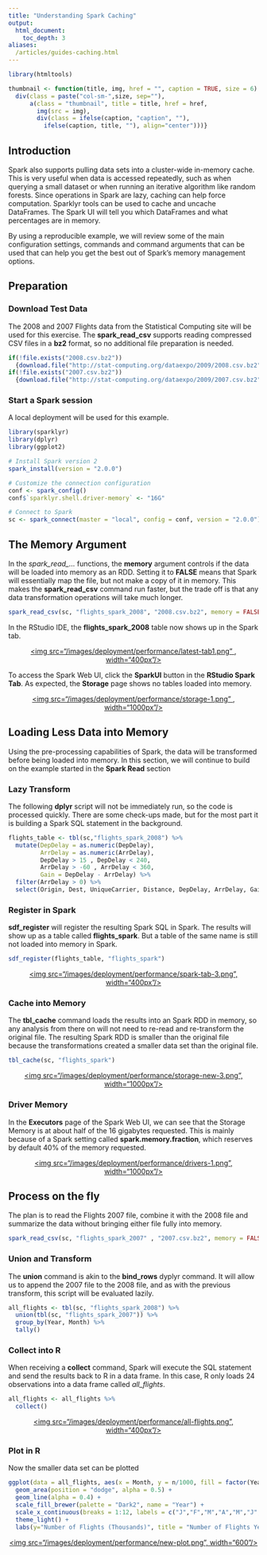 ```yaml
---
title: "Understanding Spark Caching"
output: 
  html_document:
    toc_depth: 3
aliases:
  /articles/guides-caching.html
---
```


```r
library(htmltools)

thumbnail <- function(title, img, href = "", caption = TRUE, size = 6) {
  div(class = paste("col-sm-",size, sep=""),
      a(class = "thumbnail", title = title, href = href,
        img(src = img),
        div(class = ifelse(caption, "caption", ""),
          ifelse(caption, title, ""), align="center")))}

```
## Introduction 

Spark also supports pulling data sets into a cluster-wide in-memory cache. This is very useful when data is accessed repeatedly, such as when querying a small dataset or when running an iterative algorithm like random forests. Since operations in Spark are lazy, caching can help force computation. Sparklyr tools can be used to cache and uncache DataFrames. The Spark UI will tell you which DataFrames and what percentages are in memory.

By using a reproducible example, we will review some of the main configuration settings, commands and command arguments that can be used that can help you get the best out of Spark's memory management options.


## Preparation

### Download Test Data

The 2008 and 2007 Flights data from the Statistical Computing site will be used for this exercise.  The **spark_read_csv** supports reading compressed CSV files in a **bz2** format, so no additional file preparation is needed.

```r
if(!file.exists("2008.csv.bz2"))
  {download.file("http://stat-computing.org/dataexpo/2009/2008.csv.bz2", "2008.csv.bz2")}
if(!file.exists("2007.csv.bz2"))
  {download.file("http://stat-computing.org/dataexpo/2009/2007.csv.bz2", "2007.csv.bz2")}
```

### Start a Spark session

A local deployment will be used for this example.  

```r
library(sparklyr)
library(dplyr)
library(ggplot2)

# Install Spark version 2
spark_install(version = "2.0.0")

# Customize the connection configuration
conf <- spark_config()
conf$`sparklyr.shell.driver-memory` <- "16G"

# Connect to Spark
sc <- spark_connect(master = "local", config = conf, version = "2.0.0")

```

## The Memory Argument

In the *spark_read_...* functions, the **memory** argument controls if the data will be loaded into memory as an RDD.  Setting it to **FALSE** means that Spark will essentially map the file, but not make a copy of it in memory.  This makes the **spark_read_csv** command run faster, but the trade off is that any data transformation operations will take much longer.

```r
spark_read_csv(sc, "flights_spark_2008", "2008.csv.bz2", memory = FALSE)
```

In the RStudio IDE, the **flights_spark_2008** table now shows up in the Spark tab. 

<center><a href="images/deployment/performance/latest-tab1.png">
  <img src="/images/deployment/performance/latest-tab1.png" , width="400px"/>
</a></center>

To access the Spark Web UI, click the **SparkUI** button in the **RStudio Spark Tab**. As expected, the **Storage** page shows no tables loaded into memory.

<center><a href="images/deployment/performance/storage-1.png">
  <img src="/images/deployment/performance/storage-1.png" , width="1000px"/>
</a></center>



## Loading Less Data into Memory

Using the pre-processing capabilities of Spark, the data will be transformed before being loaded into memory.  In this section, we will continue to build on the example started in the **Spark Read** section

### Lazy Transform

The following **dplyr** script will not be immediately run, so the code is processed quickly.  There are some check-ups made, but for the most part it is building a Spark SQL statement in the background. 

```r
flights_table <- tbl(sc,"flights_spark_2008") %>%
  mutate(DepDelay = as.numeric(DepDelay),
         ArrDelay = as.numeric(ArrDelay),
         DepDelay > 15 , DepDelay < 240,
         ArrDelay > -60 , ArrDelay < 360, 
         Gain = DepDelay - ArrDelay) %>%
  filter(ArrDelay > 0) %>%
  select(Origin, Dest, UniqueCarrier, Distance, DepDelay, ArrDelay, Gain)
```

### Register in Spark

**sdf_register** will register the resulting Spark SQL in Spark.  The results will show up as a table called **flights_spark**.  But a table of the same name is still not loaded into memory in Spark. 

```r
sdf_register(flights_table, "flights_spark")
```

<center><a href="images/deployment/performance/spark-tab-3.png">
  <img src="/images/deployment/performance/spark-tab-3.png", width="400px"/>
</a></center>

### Cache into Memory

The **tbl_cache** command loads the results into an Spark RDD in memory, so any analysis from there on will not need to re-read and re-transform the original file.  The resulting Spark RDD is smaller than the original file because the transformations created a smaller data set than the original file.  

```r
tbl_cache(sc, "flights_spark")
```

<center><a href="images/deployment/performance/storage-new-3.png">
  <img src="/images/deployment/performance/storage-new-3.png", width="1000px"/>
</a></center>

### Driver Memory

In the **Executors** page of the Spark Web UI, we can see that the Storage Memory is at about half of the 16 gigabytes requested.  This is mainly because of a Spark setting called **spark.memory.fraction**, which reserves by default 40% of the memory requested.

<center><a href="images/deployment/performance/drivers-1.png">
  <img src="/images/deployment/performance/drivers-1.png", width="1000px"/>
</a></center>

## Process on the fly

The plan is to read the Flights 2007 file, combine it with the 2008 file and summarize the data without bringing either file fully into memory.

```r
spark_read_csv(sc, "flights_spark_2007" , "2007.csv.bz2", memory = FALSE)
```


### Union and Transform

The **union** command is akin to the **bind_rows** dyplyr command.  It will allow us to append the 2007 file to the 2008 file, and as with the previous transform, this script will be evaluated lazily.

```r
all_flights <- tbl(sc, "flights_spark_2008") %>%
  union(tbl(sc, "flights_spark_2007")) %>%
  group_by(Year, Month) %>%
  tally()
```

### Collect into R

When receiving a **collect** command, Spark will execute the SQL statement and send the results back to R in a data frame.  In this case, R only loads 24 observations into a data frame called *all_flights*.

```r
all_flights <- all_flights %>%
  collect()
```

<center><a href="images/deployment/performance/all-flights.png">
  <img src="/images/deployment/performance/all-flights.png", width="400px"/>
</a></center>

### Plot in R

Now the smaller data set can be plotted 

```r
ggplot(data = all_flights, aes(x = Month, y = n/1000, fill = factor(Year))) +
  geom_area(position = "dodge", alpha = 0.5) +
  geom_line(alpha = 0.4) +
  scale_fill_brewer(palette = "Dark2", name = "Year") +
  scale_x_continuous(breaks = 1:12, labels = c("J","F","M","A","M","J","J","A","S","O","N","D")) +
  theme_light() +
  labs(y="Number of Flights (Thousands)", title = "Number of Flights Year-Over-Year")
```

<center><a href="images/deployment/performance/new-plot.png">
  <img src="/images/deployment/performance/new-plot.png", width="600"/>
</a></center>
